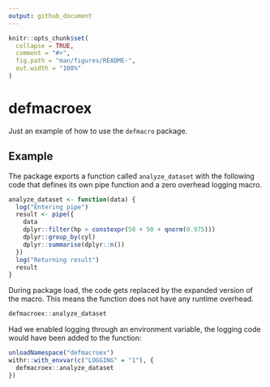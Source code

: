 ```yaml
---
output: github_document
---
```


<!-- README.md is generated from README.Rmd. Please edit that file -->

```r
knitr::opts_chunk$set(
  collapse = TRUE,
  comment = "#>",
  fig.path = "man/figures/README-",
  out.width = "100%"
)
```
# defmacroex

<!-- badges: start -->
<!-- badges: end -->

Just an example of how to use the `defmacro` package.

## Example

The package exports a function called `analyze_dataset` with the following code that defines its own pipe function and a zero overhead logging macro.

```r
analyze_dataset <- function(data) {
  log("Entering pipe")
  result <- pipe({
    data
    dplyr::filter(hp > constexpr(50 + 50 + qnorm(0.975)))
    dplyr::group_by(cyl)
    dplyr::summarise(dplyr::n())
  })
  log("Returning result")
  result
}
```

During package load, the code gets replaced by the expanded version of the macro. This means the function does not have any runtime overhead.

```r
defmacroex::analyze_dataset
```

Had we enabled logging through an environment variable, the logging code would have been added to the function:

```r
unloadNamespace("defmacroex")
withr::with_envvar(c("LOGGING" = "1"), {
  defmacroex::analyze_dataset
})
```

